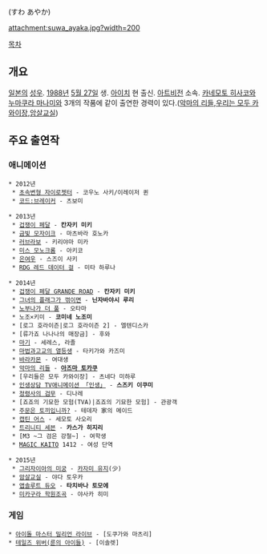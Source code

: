 {{{+1 諏訪彩花 }}} (すわ あやか)

attachment:suwa_ayaka.jpg?width=200

[[목차]]

== 개요 ==
[[일본]]의 [[성우]]. [[1988년]] [[5월 27일]] 생. [[아이치]] 현 출신. [[아트비전]] 소속.
[[카네모토 히사코]]와 [[누마쿠라 마나미]]와 3개의 작품에 같이 출연한 경력이 있다.([[악마의 리들]],[[우리는 모두 카와이장]],[[암살교실]])

== 주요 출연작 ==
=== 애니메이션 ===
 * 2012년
  * [[초속변형 자이로젯터]] - 코우노 사키/이레이저 퀸
  * [[코드:브레이커]] - 츠보미

 * 2013년
  * [[겁쟁이 페달]] - '''칸자키 미키'''
  * [[금빛 모자이크]] - 마츠바라 호노카
  * [[러브라보]] - 키리야마 미카
  * [[미스 모노크롬]] - 아키코
  * [[은여우]] - 스즈이 사키
  * [[RDG 레드 데이터 걸]] - 미타 하루나

 * 2014년
  * [[겁쟁이 페달/애니메이션|겁쟁이 페달 GRANDE ROAD]] - '''칸자키 미키'''
  * [[그녀의 플래그가 꺾이면]] - '''닌자바야시 루리'''
  * [[노부나가 더 풀]] - 오타마
  * 노조×키미 - '''코미네 노조미'''
  * [로그 호라이즌|로그 호라이즌 2] - 엘텐디스카
  * [류가죠 나나나의 매장금] - 후와
  * [[마기(만화)|마기]] - 세레스, 라졸
  * [[마법과고교의 열등생]] - 타키가와 카즈미
  * [[바라카몬]] - 여대생
  * [[악마의 리들]] - '''[[아즈마 토카쿠]]'''
  * [우리들은 모두 카와이장] - 츠네다 미하루
  * [[인생(라이트 노벨)|인생상담 TV애니메이션 「인생」]] - '''스즈키 이쿠미'''
  * [[정령사의 검무]] - 디나레
  * [죠죠의 기묘한 모험(TVA)|죠죠의 기묘한 모험] - 관광객
  * [[주문은 토끼입니까%3F|주문은 토끼입니까?]] - 테데자 家의 메이드
  * [[캡틴 어스]] - 세모토 사오리
  * [[트리니티 세븐]] - '''카스가 히지리'''
  * [M3 ~그 검은 강철~] - 여학생
  * [[MAGIC KAITO]] 1412 - 여성 단역

 * 2015년
  * [[그리자이아의 미궁]] - [[카자미 유지]](少)
  * [[암살교실]] - 야다 토우카
  * [[앱솔루트 듀오]] - '''타치바나 토모에'''
  * [[미카구라 학원조곡]] - 야사카 히미
=== 게임 ===
 * [[아이돌 마스터 밀리언 라이브]] - [도쿠가와 마츠리]
 * [[룬의 아이들|테일즈 위버(룬의 아이들)]] - [이솔렛]
